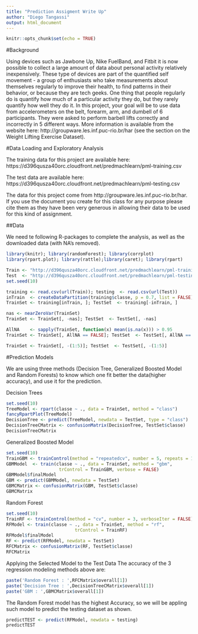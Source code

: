 ```yaml
---
title: "Prediction Assigment Write Up"
author: "Diego Tangassi"
output: html_document
---
```


```r
knitr::opts_chunk$set(echo = TRUE)
```

#Background

Using devices such as Jawbone Up, Nike FuelBand, and Fitbit it is now possible to collect a large amount of data about personal activity relatively inexpensively. These type of devices are part of the quantified self movement - a group of enthusiasts who take measurements about themselves regularly to improve their health, to find patterns in their behavior, or because they are tech geeks. 
One thing that people regularly do is quantify how much of a particular activity they do, but they rarely quantify how well they do it. In this project, your goal will be to use data from accelerometers on the belt, forearm, arm, and dumbell of 6 participants. 
They were asked to perform barbell lifts correctly and incorrectly in 5 different ways. More information is available from the website here: http://groupware.les.inf.puc-rio.br/har (see the section on the Weight Lifting Exercise Dataset).




#Data Loading and Exploratory Analysis

The training data for this project are available here: https://d396qusza40orc.cloudfront.net/predmachlearn/pml-training.csv

The test data are available here:  https://d396qusza40orc.cloudfront.net/predmachlearn/pml-testing.csv

The data for this project come from http://groupware.les.inf.puc-rio.br/har. If you use the document you create for this class for any purpose please cite them as they have been very generous in allowing their data to be used for this kind of assignment.




##Data 

We need te following R-packages to complete the analysis, as well as the downloaded data (with NA's removed).

```r
library(knitr); library(randomForest); library(corrplot)
library(rpart.plot); library(rattle);library(caret); library(rpart)

Train <- "http://d396qusza40orc.cloudfront.net/predmachlearn/pml-training.csv"
Test  <- "http://d396qusza40orc.cloudfront.net/predmachlearn/pml-testing.csv"
set.seed(10)

training <- read.csv(url(Train)); testing  <- read.csv(url(Test))
inTrain  <- createDataPartition(training$classe, p = 0.7, list = FALSE)
TrainSet <- training[inTrain, ]; TestSet  <- training[-inTrain, ]

nas <- nearZeroVar(TrainSet)
TrainSet <- TrainSet[, -nas]; TestSet  <- TestSet[, -nas]

AllNA    <- sapply(TrainSet, function(x) mean(is.na(x))) > 0.95
TrainSet <- TrainSet[, AllNA == FALSE]; TestSet  <- TestSet[, AllNA == FALSE]

TrainSet <- TrainSet[, -(1:5)]; TestSet  <- TestSet[, -(1:5)]
```





#Prediction Models


We are using three methods (Decision Tree, Generalized Boosted Model and Random Forests) to know which one fit better the data(higher accuracy), and use it for the prediction.


Decision Trees
```r
set.seed(10)
TreeModel <- rpart(classe ~ ., data = TrainSet, method = "class")
fancyRpartPlot(TreeModel)
DecisionTree <- predict(TreeModel, newdata = TestSet, type = "class")
DecisionTreeCMatrix <- confusionMatrix(DecisionTree, TestSet$classe)
DecisionTreeCMatrix
```


Generalized Boosted Model
```r
set.seed(10)
TrainGBM <- trainControl(method = "repeatedcv", number = 5, repeats = 1)
GBMModel  <- train(classe ~ ., data = TrainSet, method = "gbm",
                    trControl = TrainGBM, verbose = FALSE)
GBMModel$finalModel
GBM <- predict(GBMModel, newdata = TestSet)
GBMCMatrix <- confusionMatrix(GBM, TestSet$classe)
GBMCMatrix
```


Random Forest
```r
set.seed(10)
TrainRF <- trainControl(method = "cv", number = 3, verboseIter = FALSE)
RFModel <- train(classe ~ ., data = TrainSet, method = "rf",
                          trControl = TrainRF)
RFModel$finalModel
RF <- predict(RFModel, newdata = TestSet)
RFCMatrix <- confusionMatrix(RF, TestSet$classe)
RFCMatrix
```




Applying the Selected Model to the Test Data
The accuracy of the 3 regression modeling methods above are:


```r
paste('Random Forest : ',RFCMatrix$overall[1])
paste('Decision Tree : ',DecisionTreeCMatrix$overall[1])
paste('GBM : ',GBMCMatrix$overall[1])
```

The Random Forest model has the highest Accuracy, so we  will be appling such model to predict the testing dataset as shown.
```r
predictTEST <- predict(RFModel, newdata = testing)
predictTEST
```